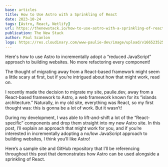 ```yaml
---
base: articles
title: How to Use Astro with a Sprinkling of React
date: 2023-10-24
tags: [Astro, React, Netlify]
url: https://thenewstack.io/how-to-use-astro-with-a-sprinkling-of-react/
publication: The New Stack
author: Paul Scanlon
logo: https://res.cloudinary.com/www-paulie-dev/image/upload/v1665235257/paulie.dev/Logos/tns-logo_miu6qk.png
---
```


Here's how to use Astro to incrementally adopt a “reduced JavaScript” approach to building websites. No more refactoring every component!

The thought of migrating away from a React-based framework might seem a little scary at first, but if you’re intrigued about how that might work, read on.

I recently made the decision to migrate my site, paulie.dev, away from a React-based framework to Astro, a web framework known for its “islands architecture.” Naturally, in my old site, everything was React, so my first thought was: this is gonna be a lot of work. But it wasn’t!

During my development, I was able to lift-and-shift a lot of the “React-specific” components and drop them straight into my new Astro site. In this post, I’ll explain an approach that might work for you, and if you’re interested in incrementally adopting a no/low JavaScript approach to building websites, I think you’ll like Astro!

Here’s a sample site and GitHub repository that I’ll be referencing throughout this post that demonstrates how Astro can be used alongside a sprinkling of React.
